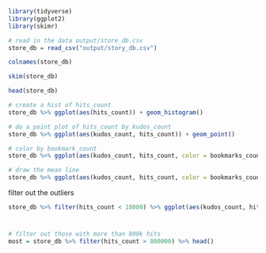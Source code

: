 ```r
library(tidyverse)
library(ggplot2)
library(skimr)
```
```r
# read in the data output/store_db.csv
store_db = read_csv("output/story_db.csv")
```
```r
colnames(store_db)
```
```r
skim(store_db)
```
```r
head(store_db)
```
```r
# create a hist of hits_count
store_db %>% ggplot(aes(hits_count)) + geom_histogram()
```
```r
# do a point plot of hits_count by kudos_count
store_db %>% ggplot(aes(kudos_count, hits_count)) + geom_point()
```
```r
# color by bookmark_count
store_db %>% ggplot(aes(kudos_count, hits_count, color = bookmarks_count)) + geom_point()
```


```r
# draw the mean line
store_db %>% ggplot(aes(kudos_count, hits_count, color = bookmarks_count)) + geom_point() + geom_smooth()
```

filter out the outliers
```r
store_db %>% filter(hits_count < 10000) %>% ggplot(aes(kudos_count, hits_count, color = bookmarks_count)) + geom_point() + geom_smooth()
```

#
```r
# filter out those with more than 800k hits
most = store_db %>% filter(hits_count > 800000) %>% head()
```
